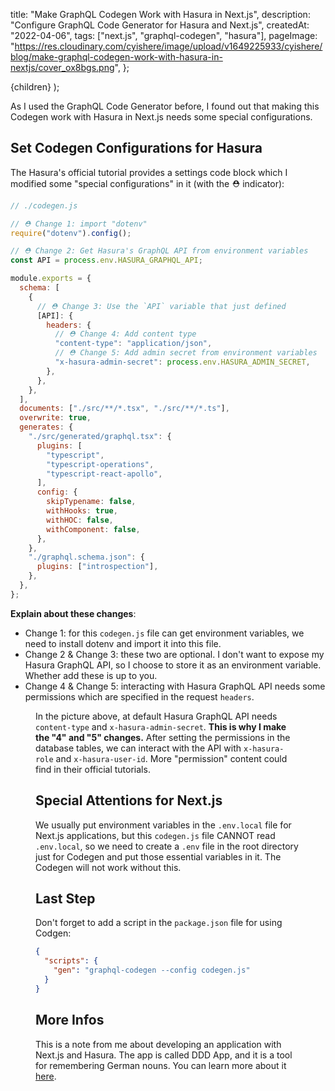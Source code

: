 
  title: "Make GraphQL Codegen Work with Hasura in Next.js",
  description: "Configure GraphQL Code Generator for Hasura and Next.js",
  createdAt: "2022-04-06",
  tags: ["next.js", "graphql-codegen", "hasura"],
  pageImage:
    "https://res.cloudinary.com/cyishere/image/upload/v1649225933/cyishere/blog/make-graphql-codegen-work-with-hasura-in-nextjs/cover_ox8bgs.png",
};

  <PostLayout meta={meta}>{children}</PostLayout>
);

As I used the <ExternalLink href="https://www.graphql-code-generator.com/">GraphQL Code Generator</ExternalLink> before, I found out that making this Codegen work with <ExternalLink href="https://hasura.io">Hasura</ExternalLink> in <ExternalLink href="https://nextjs.org/">Next.js</ExternalLink> needs some special configurations.

## Set Codegen Configurations for Hasura

The <ExternalLink href="https://hasura.io/learn/graphql/typescript-react-apollo/codegen/">
Hasura's official tutorial</ExternalLink> provides a settings code block which I modified some "special configurations" in it (with the ⛑️ indicator):

```javascript
// ./codegen.js

// ⛑️ Change 1: import "dotenv"
require("dotenv").config();

// ⛑️ Change 2: Get Hasura's GraphQL API from environment variables
const API = process.env.HASURA_GRAPHQL_API;

module.exports = {
  schema: [
    {
      // ⛑️ Change 3: Use the `API` variable that just defined
      [API]: {
        headers: {
          // ⛑️ Change 4: Add content type
          "content-type": "application/json",
          // ⛑️ Change 5: Add admin secret from environment variables
          "x-hasura-admin-secret": process.env.HASURA_ADMIN_SECRET,
        },
      },
    },
  ],
  documents: ["./src/**/*.tsx", "./src/**/*.ts"],
  overwrite: true,
  generates: {
    "./src/generated/graphql.tsx": {
      plugins: [
        "typescript",
        "typescript-operations",
        "typescript-react-apollo",
      ],
      config: {
        skipTypename: false,
        withHooks: true,
        withHOC: false,
        withComponent: false,
      },
    },
    "./graphql.schema.json": {
      plugins: ["introspection"],
    },
  },
};
```

**Explain about these changes**:

- Change 1: for this `codegen.js` file can get environment variables, we need to install <ExternalLink href="https://www.npmjs.com/package/dotenv">dotenv</ExternalLink> and import it into this file.
- Change 2 & Change 3: these two are optional. I don't want to expose my Hasura GraphQL API, so I choose to store it as an environment variable. Whether add these is up to you.
- Change 4 & Change 5: interacting with Hasura GraphQL API needs some permissions which are specified in the request `headers`.

<Figure
  src="https://res.cloudinary.com/cyishere/image/upload/v1649219252/cyishere/blog/make-graphql-codegen-work-with-hasura-in-nextjs/hasura-api-console_ssj0xp.png"
  alt="Headers in the GraphQL API from Hasura console"
  width={1210}
  height={275}
/>

In the picture above, at default Hasura GraphQL API needs `content-type` and `x-hasura-admin-secret`. **This is why I make the "4" and "5" changes.** After setting the permissions in the database tables, we can interact with the API with `x-hasura-role` and `x-hasura-user-id`. More "permission" content could find in <ExternalLink href="https://hasura.io/learn/graphql/hasura/authorization/1-todos-table-permissions/">their official tutorials</ExternalLink>.

## Special Attentions for Next.js

We usually put environment variables in the `.env.local` file for Next.js applications, but this `codegen.js` file CANNOT read `.env.local`, so we need to create a `.env` file in the root directory just for Codegen and put those essential variables in it. The Codegen will not work without this.

## Last Step

Don't forget to add a script in the `package.json` file for using Codgen:

```json
{
  "scripts": {
    "gen": "graphql-codegen --config codegen.js"
  }
}
```

## More Infos

This is a note from me about developing an application with Next.js and Hasura. The app is called <ExternalLink href="https://ddd.cyishere.dev">DDD App</ExternalLink>, and it is a tool for remembering German nouns. You can learn more about it [here](/blog/ddd-app-a-neat-tool-for-remembering-german-nouns).

